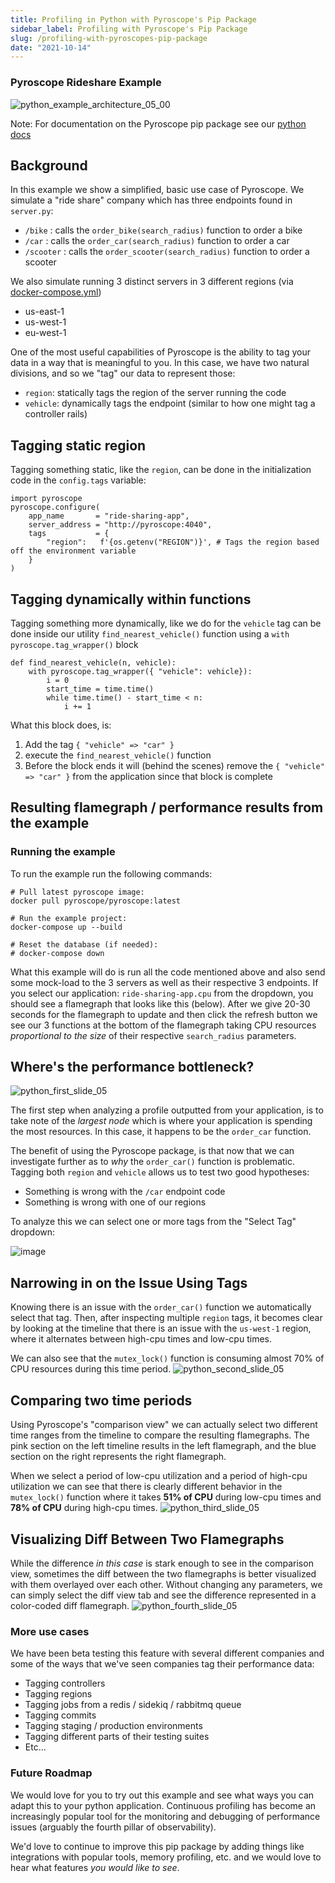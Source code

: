 ```yaml
---
title: Profiling in Python with Pyroscope's Pip Package
sidebar_label: Profiling with Pyroscope's Pip Package
slug: /profiling-with-pyroscopes-pip-package
date: "2021-10-14"
---
```


### Pyroscope Rideshare Example
![python_example_architecture_05_00](https://user-images.githubusercontent.com/23323466/135728737-0c5e54ca-1e78-4c6d-933c-145f441c96a9.gif)

<!--truncate-->
Note: For documentation on the Pyroscope pip package see our [python docs](/docs/python)

## Background
In this example we show a simplified, basic use case of Pyroscope. We simulate a "ride share" company which has three endpoints found in `server.py`:
- `/bike`    : calls the `order_bike(search_radius)` function to order a bike
- `/car`     : calls the `order_car(search_radius)` function to order a car
- `/scooter` : calls the `order_scooter(search_radius)` function to order a scooter

We also simulate running 3 distinct servers in 3 different regions (via [docker-compose.yml](https://github.com/pyroscope-io/pyroscope/blob/main/examples/python/docker-compose.yml))
- us-east-1
- us-west-1
- eu-west-1

One of the most useful capabilities of Pyroscope is the ability to tag your data in a way that is meaningful to you. In this case, we have two natural divisions, and so we "tag" our data to represent those:
- `region`: statically tags the region of the server running the code
- `vehicle`: dynamically tags the endpoint (similar to how one might tag a controller rails)


## Tagging static region
Tagging something static, like the `region`, can be done in the initialization code in the `config.tags` variable:
```
import pyroscope
pyroscope.configure(
    app_name       = "ride-sharing-app",
    server_address = "http://pyroscope:4040",
    tags           = {
        "region":   f'{os.getenv("REGION")}', # Tags the region based off the environment variable
    }
)
```

## Tagging dynamically within functions
Tagging something more dynamically, like we do for the `vehicle` tag can be done inside our utility `find_nearest_vehicle()` function using a `with pyroscope.tag_wrapper()` block
```
def find_nearest_vehicle(n, vehicle):
    with pyroscope.tag_wrapper({ "vehicle": vehicle}):
        i = 0
        start_time = time.time()
        while time.time() - start_time < n:
            i += 1
```

What this block does, is:
1. Add the tag `{ "vehicle" => "car" }`
2. execute the `find_nearest_vehicle()` function
3. Before the block ends it will (behind the scenes) remove the `{ "vehicle" => "car" }` from the application since that block is complete

## Resulting flamegraph / performance results from the example
### Running the example
To run the example run the following commands:
```
# Pull latest pyroscope image:
docker pull pyroscope/pyroscope:latest

# Run the example project:
docker-compose up --build

# Reset the database (if needed):
# docker-compose down
```

What this example will do is run all the code mentioned above and also send some mock-load to the 3 servers as well as their respective 3 endpoints. If you select our application: `ride-sharing-app.cpu` from the dropdown, you should see a flamegraph that looks like this (below). After we give 20-30 seconds for the flamegraph to update and then click the refresh button we see our 3 functions at the bottom of the flamegraph taking CPU resources _proportional to the size_ of their respective `search_radius` parameters.

## Where's the performance bottleneck?
![python_first_slide_05](https://user-images.githubusercontent.com/23323466/135881284-c75a5b65-6151-44fb-a459-c1f9559cb51a.jpg)

The first step when analyzing a profile outputted from your application, is to take note of the _largest node_ which is where your application is spending the most resources. In this case, it happens to be the `order_car` function.

The benefit of using the Pyroscope package, is that now that we can investigate further as to _why_ the `order_car()` function is problematic. Tagging both `region` and `vehicle` allows us to test two good hypotheses:
- Something is wrong with the `/car` endpoint code
- Something is wrong with one of our regions

To analyze this we can select one or more tags from the "Select Tag" dropdown:

![image](https://user-images.githubusercontent.com/23323466/135525308-b81e87b0-6ffb-4ef0-a6bf-3338483d0fc4.png)

## Narrowing in on the Issue Using Tags
Knowing there is an issue with the `order_car()` function we automatically select that tag. Then, after inspecting multiple `region` tags, it becomes clear by looking at the timeline that there is an issue with the `us-west-1` region, where it alternates between high-cpu times and low-cpu times.

We can also see that the `mutex_lock()` function is consuming almost 70% of CPU resources during this time period.
![python_second_slide_05](https://user-images.githubusercontent.com/23323466/135805908-ae9a1650-51fc-457a-8c47-0b56e8538b08.jpg)

## Comparing two time periods
Using Pyroscope's "comparison view" we can actually select two different time ranges from the timeline to compare the resulting flamegraphs. The pink section on the left timeline results in the left flamegraph, and the blue section on the right represents the right flamegraph.

When we select a period of low-cpu utilization and a period of high-cpu utilization we can see that there is clearly different behavior in the `mutex_lock()` function where it takes **51% of CPU** during low-cpu times and **78% of CPU** during high-cpu times.
![python_third_slide_05](https://user-images.githubusercontent.com/23323466/135805969-55fdee40-fe0c-412d-9ec0-0bbc6a748ed4.jpg)

## Visualizing Diff Between Two Flamegraphs
While the difference _in this case_ is stark enough to see in the comparison view, sometimes the diff between the two flamegraphs is better visualized with them overlayed over each other. Without changing any parameters, we can simply select the diff view tab and see the difference represented in a color-coded diff flamegraph.
![python_fourth_slide_05](https://user-images.githubusercontent.com/23323466/135805986-594ffa3b-e735-4f91-875d-4f76fdff2b60.jpg)

### More use cases
We have been beta testing this feature with several different companies and some of the ways that we've seen companies tag their performance data:
- Tagging controllers
- Tagging regions
- Tagging jobs from a redis / sidekiq / rabbitmq queue
- Tagging commits
- Tagging staging / production environments
- Tagging different parts of their testing suites
- Etc...

### Future Roadmap
We would love for you to try out this example and see what ways you can adapt this to your python application. Continuous profiling has become an increasingly popular tool for the monitoring and debugging of performance issues (arguably the fourth pillar of observability).

We'd love to continue to improve this pip package by adding things like integrations with popular tools, memory profiling, etc. and we would love to hear what features _you would like to see_.
